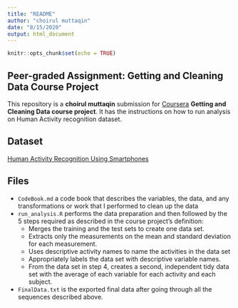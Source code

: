 ```yaml
---
title: "README"
author: "choirul muttaqin"
date: "8/15/2020"
output: html_document
---
```


```r
knitr::opts_chunk$set(echo = TRUE)
```

## Peer-graded Assignment: Getting and Cleaning Data Course Project
This repository is a **choirul muttaqin** submission for [Coursera](https://www.coursera.org/) **Getting and Cleaning Data course project**. It has the instructions on how to run analysis on Human Activity recognition dataset.

## Dataset
[Human Activity Recognition Using Smartphones](http://archive.ics.uci.edu/ml/datasets/Human+Activity+Recognition+Using+Smartphones)

## Files
* `CodeBook.md` a code book that describes the variables, the data, and any transformations or work that I performed to clean up the data
* `run_analysis.R` performs the data preparation and then followed by the 5 steps required as described in the course project’s definition:
  + Merges the training and the test sets to create one data set.
  + Extracts only the measurements on the mean and standard deviation for each measurement.
  + Uses descriptive activity names to name the activities in the data set
  + Appropriately labels the data set with descriptive variable names.
  + From the data set in step 4, creates a second, independent tidy data set with the average of each variable for each activity and each subject.
* `FinalData.txt` is the exported final data after going through all the sequences described above.